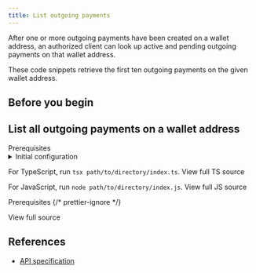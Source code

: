 ```yaml
---
title: List outgoing payments
---
```



After one or more outgoing payments have been created on a wallet address, an authorized client can look up active and pending outgoing payments on that wallet address.

These code snippets retrieve the first ten outgoing payments on the given wallet address.

## Before you begin

<Begin />

## List all outgoing payments on a wallet address

<Tabs>
<TabItem label='TypeScript/JavaScript'>
<LinkButton href="https://github.com/interledger/open-payments-snippets/blob/main/README.md#prerequisites" target="_blank" icon="external" iconPlacement="start">Prerequisites</LinkButton>

<details>
  <summary>Initial configuration</summary>
  <Ts />
</details>

<TsImport />

<ChunkedSnippet
  source='https://raw.githubusercontent.com/interledger/open-payments-snippets/main/outgoing-payment/outgoing-payment-list.ts'
  chunk='3'
/>

<ChunkedSnippet
  source='https://raw.githubusercontent.com/interledger/open-payments-snippets/main/outgoing-payment/outgoing-payment-list.ts'
  chunk='4'
/>

For TypeScript, run `tsx path/to/directory/index.ts`. <LinkOut href='https://github.com/interledger/open-payments-snippets/blob/main/outgoing-payment/outgoing-payment-list.ts'>View full TS source</LinkOut>

For JavaScript, run `node path/to/directory/index.js`. <LinkOut href='https://github.com/interledger/open-payments-snippets/blob/main/outgoing-payment/outgoing-payment-list.js'>View full JS source</LinkOut>

</TabItem>
<TabItem label="PHP">
<LinkButton href="https://github.com/interledger/open-payments-php-snippets/blob/main/README.md#prerequisites" target="_blank" icon="external" iconPlacement="start">Prerequisites</LinkButton>
<ChunkedSnippet
  source='https://raw.githubusercontent.com/interledger/open-payments-php-snippets/refs/heads/main/src/Command/OutgoingPayment/OutgoingPaymentList.php'
  chunk='3'
/>
<ChunkedSnippet
  source='https://raw.githubusercontent.com/interledger/open-payments-php-snippets/refs/heads/main/src/Command/OutgoingPayment/OutgoingPaymentList.php'
  chunk='4'
/>
{/* prettier-ignore */}
<p><LinkOut href='https://raw.githubusercontent.com/interledger/open-payments-php-snippets/refs/heads/main/src/Command/OutgoingPayment/OutgoingPaymentList.php'>View full source</LinkOut></p>
</TabItem>
</Tabs>

## References

- [API specification](/apis/resource-server/operations/list-outgoing-payments)
